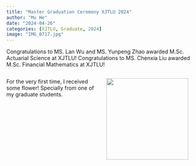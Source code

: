 ```yaml
---
title: "Master Graduation Ceremony XJTLU 2024"
author: "Mu He"
date: "2024-04-26"
categories: [XJTLU, Graduate, 2024]
image: "IMG_0717.jpg"
---
```


Congratulations to MS. Lan Wu and MS. Yunpeng Zhao awarded M.Sc. Actuarial Science at XJTLU! Congratulations to MS. Chenxia Liu awarded M.Sc. Financial Mathematics at XJTLU!

::: columns
::: {.column width="50%"}
For the very first time, I received some flower! Specially from one of my graduate students.
:::

::: {.column width="50%"}
<img src="IMG_0718.JPG" width="215"/>
:::
:::
